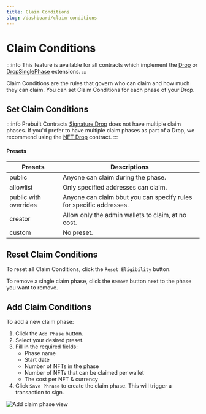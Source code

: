 ```yaml
---
title: Claim Conditions
slug: /dashboard/claim-conditions
---
```


# Claim Conditions

:::info
This feature is available for all contracts which implement the [Drop](/solidity/extensions/drop) or [DropSinglePhase](/solidity/extensions/dropsinglephase) extensions.
:::

Claim Conditions are the rules that govern who can claim and how much they can claim. You can set Claim Conditions for each phase of your Drop.

## Set Claim Conditions

:::info Prebuilt Contracts
[Signature Drop](https://thirdweb.com/thirdweb.eth/SignatureDrop) does not have multiple claim phases. If you'd prefer to have multiple claim phases as part of a Drop, we recommend using the [NFT Drop](https://thirdweb.com/thirdweb.eth/DropERC721) contract.
:::

#### Presets

| Presets               | Descriptions                                                          |
| --------------------- | --------------------------------------------------------------------- |
| public                | Anyone can claim during the phase.                                     |
| allowlist             | Only specified addresses can claim.                                    |
| public with overrides | Anyone can claim bbut you can specify rules for specific addresses. |
| creator               | Allow only the admin wallets to claim, at no cost.                        |
| custom                | No preset.                                                             |

## Reset Claim Conditions

To reset **all** Claim Conditions, click the `Reset Eligibility` button.

To remove a single claim phase, click the `Remove` button next to the phase you want to remove.

## Add Claim Conditions

To add a new claim phase:

1. Click the `Add Phase` button.
2. Select your desired preset.
3. Fill in the required fields: 
    - Phase name
    - Start date
    - Number of NFTs in the phase
    - Number of NFTs that can be claimed per wallet
    - The cost per NFT & currency
4. Click `Save Phrase` to create the claim phase. This will trigger a transaction to sign.

![Add claim phase view](/assets/claim-phases.png)

